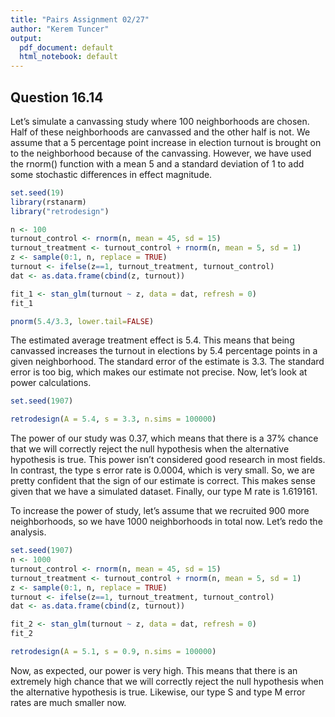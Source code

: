 ---
title: "Pairs Assignment 02/27"
author: "Kerem Tuncer"
output:
  pdf_document: default
  html_notebook: default
---

## Question 16.14

Let's simulate a canvassing study where 100 neighborhoods are chosen. Half of these neighborhoods are canvassed and the other half is not. We assume that a 5 percentage point increase in election turnout is brought on to the neighborhood because of the canvassing. However, we have used the rnorm() function with a mean 5 and a standard deviation of 1 to add some stochastic differences in effect magnitude.

```{r, message=FALSE}
set.seed(19)
library(rstanarm)
library("retrodesign")

n <- 100
turnout_control <- rnorm(n, mean = 45, sd = 15)
turnout_treatment <- turnout_control + rnorm(n, mean = 5, sd = 1)
z <- sample(0:1, n, replace = TRUE)
turnout <- ifelse(z==1, turnout_treatment, turnout_control)
dat <- as.data.frame(cbind(z, turnout))

fit_1 <- stan_glm(turnout ~ z, data = dat, refresh = 0)
fit_1
```

```{r}
pnorm(5.4/3.3, lower.tail=FALSE)
```

The estimated average treatment effect is 5.4. This means that being canvassed increases the turnout in elections by 5.4 percentage points in a given neighborhood. The standard error of the estimate is 3.3. The standard error is too big, which makes our estimate not precise.  Now, let's look at power calculations. 

```{r}
set.seed(1907)

retrodesign(A = 5.4, s = 3.3, n.sims = 100000)
```

The power of our study was 0.37, which means that there is a 37% chance that we will correctly reject the null hypothesis when the alternative hypothesis is true. This power isn’t considered good research in most fields. In contrast, the type s error rate is 0.0004, which is very small. So, we are pretty confident that the sign of our estimate is correct. This makes sense given that we have a simulated dataset. Finally, our type M rate is 1.619161.

To increase the power of study, let's assume that we recruited 900 more neighborhoods, so we have 1000 neighborhoods in total now. Let's redo the analysis.

```{r}
set.seed(1907)
n <- 1000
turnout_control <- rnorm(n, mean = 45, sd = 15)
turnout_treatment <- turnout_control + rnorm(n, mean = 5, sd = 1)
z <- sample(0:1, n, replace = TRUE)
turnout <- ifelse(z==1, turnout_treatment, turnout_control)
dat <- as.data.frame(cbind(z, turnout))

fit_2 <- stan_glm(turnout ~ z, data = dat, refresh = 0)
fit_2
```

```{r}
retrodesign(A = 5.1, s = 0.9, n.sims = 100000)
```

Now, as expected, our power is very high. This means that there is an extremely high chance that we will correctly reject the null hypothesis when the alternative hypothesis is true. Likewise, our type S and type M error rates are much smaller now.
